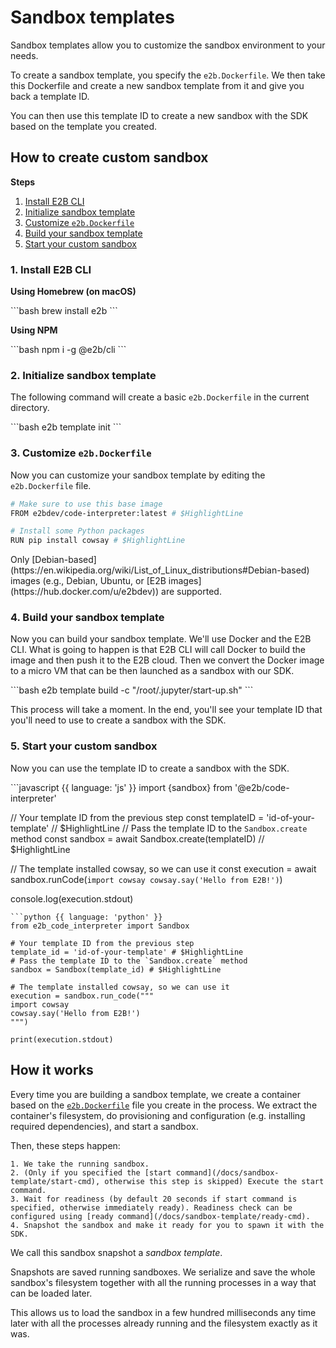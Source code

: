 # Sandbox templates

Sandbox templates allow you to customize the sandbox environment to your needs.

To create a sandbox template, you specify the `e2b.Dockerfile`. We then take this Dockerfile and create a new sandbox template from it and give you back a template ID.

You can then use this template ID to create a new sandbox with the SDK based on the template you created.

## How to create custom sandbox

**Steps**
1. [Install E2B CLI](#1-install-e2b-cli)
1. [Initialize sandbox template](#2-initialize-sandbox-template)
1. [Customize `e2b.Dockerfile`](#3-customize-e2bdockerfile)
1. [Build your sandbox template](#4-build-your-sandbox-template)
1. [Start your custom sandbox](#5-start-your-custom-sandbox)


### 1. Install E2B CLI

**Using Homebrew (on macOS)**

<CodeGroup isTerminalCommand>
  ```bash
  brew install e2b
  ```
</CodeGroup>

**Using NPM**

<CodeGroup isTerminalCommand>
  ```bash
  npm i -g @e2b/cli
  ```
</CodeGroup>

### 2. Initialize sandbox template
The following command will create a basic `e2b.Dockerfile` in the current directory.

<CodeGroup isTerminalCommand>
  ```bash
  e2b template init
  ```
</CodeGroup>

### 3. Customize `e2b.Dockerfile`
Now you can customize your sandbox template by editing the `e2b.Dockerfile` file.
<CodeGroup title="e2b.Dockerfile">
  ```bash
  # Make sure to use this base image
  FROM e2bdev/code-interpreter:latest # $HighlightLine

  # Install some Python packages
  RUN pip install cowsay # $HighlightLine
  ```
</CodeGroup>

<Note>
  Only [Debian-based](https://en.wikipedia.org/wiki/List_of_Linux_distributions#Debian-based) images
  (e.g., Debian, Ubuntu, or [E2B images](https://hub.docker.com/u/e2bdev)) are supported.
</Note>

### 4. Build your sandbox template
Now you can build your sandbox template. We'll use Docker and the E2B CLI.
What is going to happen is that E2B CLI will call Docker to build the image and then push it to the E2B cloud.
Then we convert the Docker image to a micro VM that can be then launched as a sandbox with our SDK.

<CodeGroup isTerminalCommand>
  ```bash
  e2b template build -c "/root/.jupyter/start-up.sh"
  ```
</CodeGroup>

This process will take a moment. In the end, you'll see your template ID that you'll need to use to create a sandbox with the SDK.

### 5. Start your custom sandbox
Now you can use the template ID to create a sandbox with the SDK.

<CodeGroup>
  ```javascript {{ language: 'js' }}
  import {sandbox} from '@e2b/code-interpreter'

  // Your template ID from the previous step
  const templateID = 'id-of-your-template' // $HighlightLine
  // Pass the template ID to the `Sandbox.create` method
  const sandbox = await Sandbox.create(templateID) // $HighlightLine

  // The template installed cowsay, so we can use it
  const execution = await sandbox.runCode(`
  import cowsay
  cowsay.say('Hello from E2B!')
  `)

  console.log(execution.stdout)
  ```
  ```python {{ language: 'python' }}
  from e2b_code_interpreter import Sandbox

  # Your template ID from the previous step
  template_id = 'id-of-your-template' # $HighlightLine
  # Pass the template ID to the `Sandbox.create` method
  sandbox = Sandbox(template_id) # $HighlightLine

  # The template installed cowsay, so we can use it
  execution = sandbox.run_code("""
  import cowsay
  cowsay.say('Hello from E2B!')
  """)

  print(execution.stdout)
  ```
</CodeGroup>

## How it works
Every time you are building a sandbox template, we create a container based on the [`e2b.Dockerfile`](/docs/sandbox-template#3-customize-e2b-dockerfile) file you create in the process.
We extract the container's filesystem, do provisioning and configuration (e.g. installing required dependencies), and start a sandbox.

Then, these steps happen:

    1. We take the running sandbox.
    2. (Only if you specified the [start command](/docs/sandbox-template/start-cmd), otherwise this step is skipped) Execute the start command.
    3. Wait for readiness (by default 20 seconds if start command is specified, otherwise immediately ready). Readiness check can be configured using [ready command](/docs/sandbox-template/ready-cmd).
    4. Snapshot the sandbox and make it ready for you to spawn it with the SDK.

We call this sandbox snapshot a _sandbox template_.

<Note title="Sandbox Snapshot">
  Snapshots are saved running sandboxes. We serialize and save the whole sandbox's filesystem together with all the
  running processes in a way that can be loaded later.

  This allows us to load the sandbox in a few hundred milliseconds any time later with all the processes already running
  and the filesystem exactly as it was.
</Note>